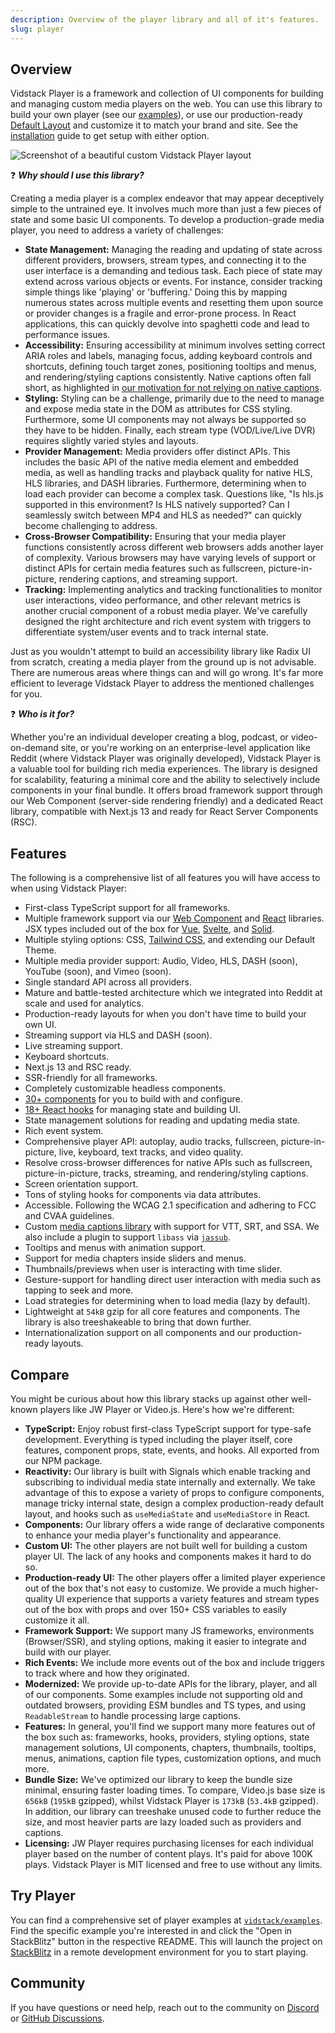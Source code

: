 ```yaml
---
description: Overview of the player library and all of it's features.
slug: player
---
```



## Overview

Vidstack Player is a framework and collection of UI components for building and managing custom
media players on the web. You can use this library to build your own
player (see our [examples][vidstack-examples]), or use our production-ready [Default Layout][default-layout]
and customize it to match your brand and site. See the [installation][installation] guide to get
setup with either option.

<img
  src={videoPlayerImage.src}
  alt="Screenshot of a beautiful custom Vidstack Player layout"
  decoding="async"
  loading="lazy"
  style="aspect-ratio: 16 / 9"
/>

[installation]: /docs/player/getting-started/installation
[default-layout]: /docs/player/components/layouts/default-layout

❓ **_Why should I use this library?_**

Creating a media player is a complex endeavor that may appear deceptively simple to the untrained eye. It involves much more than just a few pieces of state and some basic UI components. To develop a production-grade media player, you need to address a variety of challenges:

- **State Management:** Managing the reading and updating of state across different providers,
  browsers, stream types, and connecting it to the user interface is a demanding and tedious task.
  Each piece of state may extend across various objects or events. For instance, consider tracking
  simple things like 'playing' or 'buffering.' Doing this by mapping numerous states across multiple
  events and resetting them upon source or provider changes is a fragile and error-prone process. In
  React applications, this can quickly devolve into spaghetti code and lead to performance issues.
- **Accessibility:** Ensuring accessibility at minimum involves setting correct ARIA roles and labels,
  managing focus, adding keyboard controls and shortcuts, defining touch target zones, positioning
  tooltips and menus, and rendering/styling captions consistently. Native captions often fall short,
  as highlighted in [our motivation for not relying on native captions][media-captions-motivation].
- **Styling:** Styling can be a challenge, primarily due to the need to manage and expose
  media state in the DOM as attributes for CSS styling. Furthermore, some UI components may not
  always be supported so they have to be hidden. Finally, each stream type (VOD/Live/Live DVR)
  requires slightly varied styles and layouts.
- **Provider Management:** Media providers offer distinct APIs. This includes
  the basic API of the native media element and embedded media, as well as handling tracks
  and playback quality for native HLS, HLS libraries, and DASH libraries. Furthermore, determining
  when to load each provider can become a complex task. Questions like, "Is hls.js supported in
  this environment? Is HLS natively supported? Can I seamlessly switch between MP4 and HLS as needed?"
  can quickly become challenging to address.
- **Cross-Browser Compatibility:** Ensuring that your media player functions consistently across
  different web browsers adds another layer of complexity. Various browsers may have varying
  levels of support or distinct APIs for certain media features such as fullscreen,
  picture-in-picture, rendering captions, and streaming support.
- **Tracking:** Implementing analytics and tracking functionalities to monitor user interactions,
  video performance, and other relevant metrics is another crucial component of a robust media
  player. We've carefully designed the right architecture and rich event system with triggers
  to differentiate system/user events and to track internal state.

Just as you wouldn't attempt to build an accessibility library like Radix UI from scratch, creating
a media player from the ground up is not advisable. There are numerous areas where things can and
will go wrong. It's far more efficient to leverage Vidstack Player to address the mentioned
challenges for you.

❓ **_Who is it for?_**

Whether you're an individual developer creating a blog, podcast, or video-on-demand site, or
you're working on an enterprise-level application like Reddit (where Vidstack Player was
originally developed), Vidstack Player is a valuable tool for building rich media experiences. The
library is designed for scalability, featuring a minimal core and the ability to selectively
include components in your final bundle. It offers broad framework support through our
Web Component (server-side rendering friendly) and a dedicated React library, compatible
with Next.js 13 and ready for React Server Components (RSC).

## Features

The following is a comprehensive list of all features you will have access to when using Vidstack
Player:

- First-class TypeScript support for all frameworks.
- Multiple framework support via our [Web Component][wc] and [React][react] libraries. JSX types
  included out of the box for [Vue][vue], [Svelte][svelte], and [Solid][solid].
- Multiple styling options: CSS, [Tailwind CSS][tw-plugin], and extending our Default Theme.
- Multiple media provider support: Audio, Video, HLS, DASH (soon), YouTube (soon), and Vimeo (soon).
- Single standard API across all providers.
- Mature and battle-tested architecture which we integrated into Reddit at scale and used for analytics.
- Production-ready layouts for when you don't have time to build your own UI.
- Streaming support via HLS and DASH (soon).
- Live streaming support.
- Keyboard shortcuts.
- Next.js 13 and RSC ready.
- SSR-friendly for all frameworks.
- Completely customizable headless components.
- [30+ components](/docs/player/components/core/player) for you to build with and configure.
- [18+ React hooks](/docs/player/api/hooks/use-media-state) for managing state and building UI.
- State management solutions for reading and updating media state.
- Rich event system.
- Comprehensive player API: autoplay, audio tracks, fullscreen, picture-in-picture, live, keyboard,
  text tracks, and video quality.
- Resolve cross-browser differences for native APIs such as fullscreen, picture-in-picture,
  tracks, streaming, and rendering/styling captions.
- Screen orientation support.
- Tons of styling hooks for components via data attributes.
- Accessible. Following the WCAG 2.1 specification and adhering to FCC and CVAA guidelines.
- Custom [media captions library][media-captions] with support for VTT, SRT, and SSA. We also include a
  plugin to support `libass` via [`jassub`][jassub].
- Tooltips and menus with animation support.
- Support for media chapters inside sliders and menus.
- Thumbnails/previews when user is interacting with time slider.
- Gesture-support for handling direct user interaction with media such as tapping to seek and more.
- Load strategies for determining when to load media (lazy by default).
- Lightweight at `54kB` gzip for all core features and components. The library is also treeshakeable
  to bring that down further.
- Internationalization support on all components and our production-ready layouts.

## Compare

You might be curious about how this library stacks up against other well-known players
like JW Player or Video.js. Here's how we're different:

- **TypeScript:** Enjoy robust first-class TypeScript support for type-safe development.
  Everything is typed including the player itself, core features, component props, state,
  events, and hooks. All exported from our NPM package.
- **Reactivity:** Our library is built with Signals which enable tracking and subscribing to
  individual media state internally and externally. We take advantage of this to expose
  a variety of props to configure components, manage tricky internal state, design a complex
  production-ready default layout, and hooks such as `useMediaState` and `useMediaStore` in React.
- **Components:** Our library offers a wide range of declarative components to enhance your media
  player's functionality and appearance.
- **Custom UI:** The other players are not built well for building a custom player UI. The
  lack of any hooks and components makes it hard to do so.
- **Production-ready UI:** The other players offer a limited player experience out of the box that's
  not easy to customize. We provide a much higher-quality UI experience that supports a variety features
  and stream types out of the box with props and over 150+ CSS variables to easily customize it all.
- **Framework Support:** We support many JS frameworks, environments (Browser/SSR), and styling
  options, making it easier to integrate and build with our player.
- **Rich Events:** We include more events out of the box and include triggers to track where
  and how they originated.
- **Modernized:** We provide up-to-date APIs for the library, player, and all of our components. Some
  examples include not supporting old and outdated browsers, providing ESM bundles and TS types, and
  using `ReadableStream` to handle processing large captions.
- **Features:** In general, you'll find we support many more features out of the box such as:
  frameworks, hooks, providers, styling options, state management solutions, UI components,
  chapters, thumbnails, tooltips, menus, animations, caption file types, customization options,
  and much more.
- **Bundle Size:** We've optimized our library to keep the bundle size minimal, ensuring
  faster loading times. To compare, Video.js base size is `656kB` (`195kB` gzipped), whilst
  Vidstack Player is `173kB` (`53.4kB` gzipped). In addition, our library can treeshake unused code
  to further reduce the size, and most heavier parts are lazy loaded such as providers and captions.
- **Licensing:** JW Player requires purchasing licenses for each individual player based on the
  number of content plays. It's paid for above 100K plays. Vidstack Player is MIT licensed and
  free to use without any limits.

## Try Player

You can find a comprehensive set of player examples at [`vidstack/examples`][vidstack-examples].
Find the specific example you're interested in and click the "Open in StackBlitz" button in the
respective README. This will launch the project on [StackBlitz][stackblitz] in a remote development
environment for you to start playing.

## Community

If you have questions or need help, reach out to the community on [Discord][discord] or
[GitHub Discussions][github-discussions].

[wc]: /docs/player/getting-started/installation/web-components
[react]: /docs/player/getting-started/installation/react
[svelte]: /docs/player/getting-started/installation/svelte
[solid]: /docs/player/getting-started/installation/solid
[vue]: /docs/player/getting-started/installation/vue
[tw-plugin]: /docs/player/styling/tailwind
[discord]: https://discord.gg/QAjfh2gZE4
[github-discussions]: https://github.com/vidstack/player/discussions
[stackblitz]: https://stackblitz.com
[media-captions]: https://github.com/vidstack/media-captions
[media-captions-motivation]: https://github.com/vidstack/media-captions#motivation
[jassub]: https://github.com/ThaUnknown/jassub
[vidstack-examples]: https://github.com/vidstack/examples
